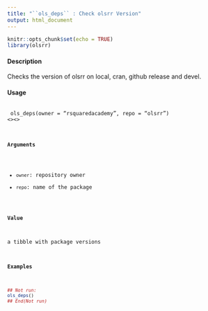 ```yaml
---
title: "``ols_deps`` : Check olsrr Version"
output: html_document
---
```


```r
knitr::opts_chunk$set(echo = TRUE)
library(olsrr)
```

#### Description 

Checks the version of olsrr on local, cran, github release and devel.

#### Usage 
<pre><code>
ols_deps(owner = "rsquaredacademy", repo = "olsrr")
<\code><\pre>

#### Arguments 
* ``owner``: repository owner
* ``repo``: name of the package

#### Value
a tibble with package versions

#### Examples 
```r

## Not run:
ols_deps()
## End(Not run)
```
